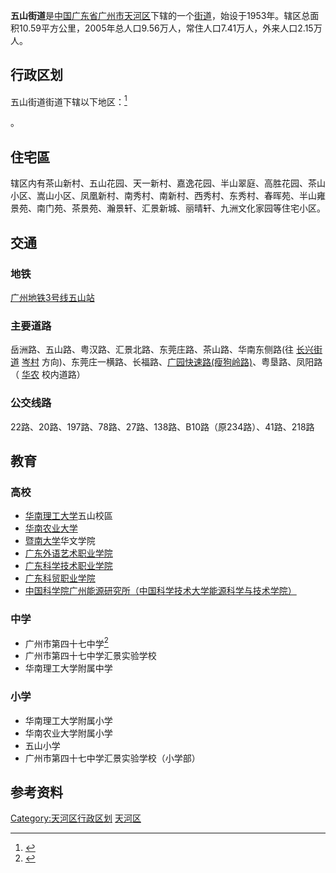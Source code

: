 {{中国乡级行政区
| 行政区全称 = 五山街道
| 景观照片文件名 = 旧资环学院.jpg
| 景观照片描述 = 位于五山街道的华南农业大学
| 汉语拼音 = 
| 通用拼音 = 
| 注音符號 = 
| 其它标音类型1 = 
| 其它标音1 = 
| 其它标音类型2 = 
| 其它标音2 = 
| 其它语言类型1 = 
| 其它语言地名1 = 
| 其它语言类型2 = 
| 其它语言地名2 = 
| 上级行政区 = [[广东省|广东省]][[广州市|广州市]][[天河区|天河区]]
| 建置时间 = 1953年
| 地理坐标 = 
| 总面积 = 10.59平方公里
| 户籍人口 = 
| 户籍人口年份 = 
| 常住人口 = 7.41万人
| 常住人口年份 = 2005年
| 人口密度 = 
| 行政区划 = 13
| 居委会 = 13 
| 官方网站 = http://wushan.thnet.gov.cn
| 网站名称 = 广州市天河区五山街
| 政府驻地 = 岳洲路35号
|邮政编码 = 
|电话区号 = 20
|毗邻行政区 = 
| 位置图文件名 = 
| 位置图描述 = 
|44/01/06/001/000
}}
'''五山街道'''是[[中华人民共和国|中国]][[广东省|广东省]][[广州市|广州市]][[天河区|天河区]]下辖的一个[[街道_(行政区划)|街道]]，始设于1953年。辖区总面积10.59平方公里，2005年总人口9.56万人，常住人口7.41万人，外来人口2.15万人。

==行政区划==
五山街道街道下辖以下地区：<ref>{{PRC admin/ref sgc|44/01/06/001/000}}</ref>

{{PRC admin/children|44/01/06/001/000}}。

== 住宅區 ==
辖区内有茶山新村、五山花园、天一新村、嘉逸花园、半山翠庭、高胜花园、茶山小区、嵩山小区、凤凰新村、南秀村、南新村、西秀村、东秀村、春晖苑、半山雍景苑、南门苑、茶景苑、瀚景轩、汇景新城、丽晴轩、九洲文化家园等住宅小区。

==交通==
=== 地铁 ===
[[广州地铁3号线|广州地铁3号线]][[五山站|五山站]]
=== 主要道路 ===
岳洲路、五山路、粤汉路、汇景北路、东莞庄路、茶山路、华南东侧路(往 [[长兴街道|长兴街道]] [[岑村|岑村]] 方向)、东莞庄一横路、长福路、[[广园路|广园快速路(瘦狗岭路)]]、粤垦路、凤阳路（ [[华南农业大学|华农]] 校内道路）

=== 公交线路 ===
22路、20路、197路、78路、27路、138路、B10路（原234路）、41路、218路

== 教育 ==
=== 高校 ===
* [[华南理工大学|华南理工大学]]五山校區
* [[华南农业大学|华南农业大学]]
* [[暨南大学|暨南大学]]华文学院
* [http://www.gtcfla.net/ 广东外语艺术职业学院]{{Webarchive|url=https://archive.today/20130112004315/http://www.gtcfla.net/ |date=2013-01-12 }}
* [[广东科学技术职业学院|广东科学技术职业学院]]
* [http://www.gdkm.edu.cn/ 广东科贸职业学院]{{Wayback|url=http://www.gdkm.edu.cn/ |date=20080914185338 }}
* [[中国科学院广州能源研究所|中国科学院广州能源研究所（中国科学技术大学能源科学与技术学院）]]

=== 中学 ===
* 广州市第四十七中学<ref>{{Cite web |url=http://wushan.thnet.gov.cn/v2010/jdgk/jj/201008/t20100830_366430.html |title=五山街简介 |accessdate=2011-10-21 |archive-date=2012-07-17 |archive-url=https://archive.is/20120717112814/http://wushan.thnet.gov.cn/v2010/jdgk/jj/201008/t20100830_366430.html |dead-url=no }}</ref>
* 广州市第四十七中学汇景实验学校
* 华南理工大学附属中学
=== 小学===
*华南理工大学附属小学
*华南农业大学附属小学
*五山小学
*广州市第四十七中学汇景实验学校（小学部）

==参考资料==
{{Reflist}}

{{天河区行政区划}}
[[Category:天河区行政区划|Category:天河区行政区划]]
[[Category:广州街道_(行政区划)|天河区]]